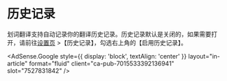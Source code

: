 
# 历史记录

划词翻译支持自动记录你的翻译历史记录。历史记录默认是关闭的，如果需要打开，请前往[设置页](options.md) >【历史记录】，勾选右上角的【启用历史记录】。

<AdSense.Google
  style={{ display: 'block', textAlign: 'center' }}
  layout="in-article"
  format="fluid"
  client="ca-pub-7015533392136941"
  slot="7527831842"
/>

